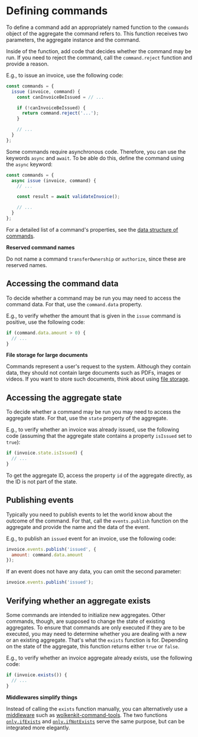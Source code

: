 
# Defining commands

To define a command add an appropriately named function to the `commands` object of the aggregate the command refers to. This function receives two parameters, the aggregate instance and the command.

Inside of the function, add code that decides whether the command may be run. If you need to reject the command, call the `command.reject` function and provide a reason.

E.g., to issue an invoice, use the following code:

```javascript
const commands = {
  issue (invoice, command) {
    const canInvoiceBeIssued = // ...

    if (!canInvoiceBeIssued) {
      return command.reject('...');
    }

    // ...
  }
};
```

Some commands require asynchronous code. Therefore, you can use the keywords `async` and `await`. To be able do this, define the command using the `async` keyword:

```javascript
const commands = {
  async issue (invoice, command) {
    // ...

    const result = await validateInvoice();

    // ...
  }
};
```

For a detailed list of a command's properties, see the [data structure of commands](../../data-structures/commands/).

<Hint type='warning'>

  **Reserved command names**

  Do not name a command `transferOwnership` or `authorize`, since these are reserved names.

</Hint>

## Accessing the command data

To decide whether a command may be run you may need to access the command data. For that, use the `command.data` property.

E.g., to verify whether the amount that is given in the `issue` command is positive, use the following code:

```javascript
if (command.data.amount > 0) {
  // ...
}
```

<Hint type='warning'>

  **File storage for large documents**

  Commands represent a user's request to the system. Although they contain data, they should not contain large documents such as PDFs, images or videos. If you want to store such documents, think about using [file storage](../../storing-large-files/accessing-file-storage/).

</Hint>

## Accessing the aggregate state

To decide whether a command may be run you may need to access the aggregate state. For that, use the `state` property of the aggregate.

E.g., to verify whether an invoice was already issued, use the following code (assuming that the aggregate state contains a property `isIssued` set to `true`):

```javascript
if (invoice.state.isIssued) {
  // ...
}
```

To get the aggregate ID, access the property `id` of the aggregate directly, as the ID is not part of the state.

## Publishing events

Typically you need to publish events to let the world know about the outcome of the command. For that, call the `events.publish` function on the aggregate and provide the name and the data of the event.

E.g., to publish an `issued` event for an invoice, use the following code:

```javascript
invoice.events.publish('issued', {
  amount: command.data.amount
});
```

If an event does not have any data, you can omit the second parameter:

```javascript
invoice.events.publish('issued');
```

## Verifying whether an aggregate exists

Some commands are intended to initialize new aggregates. Other commands, though, are supposed to change the state of existing aggregates. To ensure that commands are only executed if they are to be executed, you may need to determine whether you are dealing with a new or an existing aggregate. That's what the `exists` function is for. Depending on the state of the aggregate, this function returns either `true` or `false`.

E.g., to verify whether an invoice aggregate already exists, use the following code:

```javascript
if (invoice.exists()) {
  // ...
}
```

<Hint type='tip'>

  **Middlewares simplify things**

  Instead of calling the `exists` function manually, you can alternatively use a [middleware](../using-command-middleware/) such as [wolkenkit-command-tools](https://github.com/thenativeweb/wolkenkit-command-tools).
  The two functions [`only.ifExists`](../using-command-middleware#onlyifexists) and [`only.ifNotExists`](../using-command-middleware/#onlyifnotexists) serve the same purpose, but can be integrated more elegantly.

</Hint>
